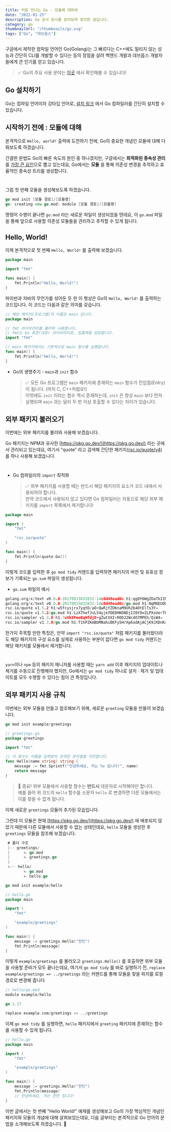 ```yaml
---
title: 처음 만나는 Go - 모듈에 대하여
date: "2022-01-25"
description: Go 공식 문서를 읽어보며 정리한 글입니다.
category: go
thumbnailUrl: "/thumbnails/go.svg"
tags: ["Go", "데브옵스"]
---
```


구글에서 제작한 컴파일 언어인 Go(Golang)는 그 빠르다는 C++에도 밀리지 않는 성능과 간단히 CLI를 개발할 수 있다는 등의 장점을 살려 백엔드 개발과 데브옵스 개발자들에게 큰 인기를 얻고 있습니다.

> ✅ Go의 주요 사용 분야는 [이곳](https://go.dev/solutions/#use-cases) 에서 확인해볼 수 있습니다!

## Go 설치하기

Go는 컴파일 언어이자 강타입 언어로, [설치 링크](https://go.dev/doc/install) 에서 Go 컴파일러를 간단히 설치할 수 있습니다.

## 시작하기 전에 : 모듈에 대해

본격적으로 `Hello, world!` 출력에 도전하기 전에, Go의 중요한 개념인 모듈에 대해 다뤄보도록 하겠습니다.

간결한 문법도 Go의 빠른 속도의 원인 중 하나겠지만, 구글에서는 **최적화된 종속성 관리** 를 [가장 큰 요인](https://talks.golang.org/2012/splash.article#TOC_5.)으로 뽑고 있는데요, Go에서는 **모듈** 을 통해 의존성 변경을 추적하고 효율적인 종속성 트리를 생성합니다.

#

그럼 첫 번째 모듈을 생성해보도록 하겠습니다.

```go
go mod init [모듈 경로]/[모듈명]
go: creating new go.mod: module [모듈 경로]/[모듈명]
```

명령어 수행이 끝나면 `go.mod` 라는 새로운 파일이 생성되었을 텐데요, 이 `go.mod` 파일을 통해 앞으로 사용할 의존성 모듈들을 관리하고 추적할 수 있게 됩니다.

## Hello, World!

이제 본격적으로 첫 번째 `Hello, World!` 를 출력해 보겠습니다.

```go
package main

import "fmt"

func main() {
	fmt.Println("Hello, World!")
}
```

파이썬과 자바의 무언가를 섞어둔 듯 한 이 형상은 Go의 `Hello, World!` 를 출력하는 코드입니다.
이 코드는 다음과 같은 의미를 갖습니다.

```go
// 해당 패키지(프로그램)의 이름은 main 입니다.
package main

// fmt 라이브러리를 불러와 사용합니다.
// fmt는 Go 표준(내장) 라이브러리로, 입출력을 담당합니다.
import "fmt"

// main 패키지에서는 기본적으로 main 함수를 실행합니다.
func main() {
	fmt.Println("Hello, World!")
}
```

- Go의 생명주기 - `main`과 `init` 함수
  > ✅ 모든 Go 프로그램은 `main` 패키지에 존재하는 `main` 함수가 진입점(Entry)이 됩니다. (마치 C, C++처럼요!)  
  > 이밖에도 `init` 이라는 함수 역시 존재하는데, `init` 은 항상 `main` 보다 먼저 실행되며 `main` 과는 달리 두 번 이상 호출할 수 있다는 차이가 있습니다.

## 외부 패키지 불러오기

이번에는 외부 패키지를 불러와 사용해 보겠습니다.

Go 패키지는 NPM과 유사한 [https://pkg.go.dev/](https://pkg.go.dev/) 라는 곳에서 관리되고 있는데요, 여기서 “quote” 라고 검색해 간단한 패키지([rsc.io/quote/v4](https://pkg.go.dev/rsc.io/quote/v4@v4.0.1))를 하나 사용해 보겠습니다.

#

- Go 컴파일러의 `import` 최적화
  > ✅ 외부 패키지를 사용할 때는 반드시 해당 패키지의 요소가 코드 내에서 사용되어야 합니다.  
  > 만약 코드에서 사용되지 않고 있다면 Go 컴파일러는 자동으로 해당 외부 패키지를 `import` 목록에서 제거합니다!

```go
package main

import (
	"fmt"

	"rsc.io/quote"
)

func main() {
	fmt.Println(quote.Go())
}
```

이렇게 코드를 입력한 후 `go mod tidy` 커맨드를 입력하면 패키지의 버전 및 유효성 정보가 기록되는 `go.sum` 파일이 생성됩니다.

- `go.sum` 파일의 예시

```go
golang.org/x/text v0.0.0-20170915032832-14c0d48ead0c h1:qgOY6WgZOaTkIIMiVjBQcw93ERBE4m30iBm00nkL0i8=
golang.org/x/text v0.0.0-20170915032832-14c0d48ead0c/go.mod h1:NqM8EUOU14njkJ3fqMW+pc6Ldnwhi/IjpwHt7yyuwOQ=
rsc.io/quote v1.5.2 h1:w5fcysjrx7yqtD/aO+QwRjYZOKnaM9Uh2b40tElTs3Y=
rsc.io/quote v1.5.2/go.mod h1:LzX7hefJvL54yjefDEDHNONDjII0t9xZLPXsUe+TKr0=
rsc.io/sampler v1.3.0 h1:7uVkIFmeBqHfdjD+gZwtXXI+RODJ2Wc4O7MPEh/QiW4=
rsc.io/sampler v1.3.0/go.mod h1:T1hPZKmBbMNahiBKFy5HrXp6adAjACjK9JXDnKaTXpA=
```

한가지 주목할 만한 특징은, 만약 `import "rsc.io/quote"` 처럼 패키지를 불러왔더라도 해당 패키지의 구성 요소를 실제로 사용하는 부분이 없다면 `go mod tidy` 커맨드는 해당 패키지를 모듈에서 제거합니다.

#

`yarn`이나 `npm` 등의 패키지 매니저를 사용할 때는 `yarn add` 이후 패키지의 업데이트나 제거를 수동으로 진행해야 했지만, Go에서는 `go mod tidy` 하나로 설치 · 제거 및 업데이트를 모두 수행할 수 있다는 점이 큰 특징입니다.

## 외부 패키지 사용 규칙

이번에는 외부 모듈을 만들고 참조해보기 위해, 새로운 `greeting` 모듈을 만들어 보겠습니다.

```go
go mod init example/greetings
```

```go
// greetings.go
package greetings

import "fmt"

// 이 함수는 이름을 입력받아 포맷된 문자열을 리턴합니다.
func Hello(name string) string {
	message := fmt.Sprintf("안녕하세요, 저는 %v 입니다!", name)
	return message
}
```

> 🚨 중요! 외부 모듈에서 사용할 함수는 **반드시** 대문자로 시작해야만 합니다.  
> 예를 들어 위 코드의 `Hello` 함수를 소문자 `hello` 로 변경하면 다른 모듈에서는 이를 찾을 수 없게 됩니다.

이제 새로운 `greetings` 모듈이 추가된 모습입니다.

그런데 이 모듈은 현재 [https://pkg.go.dev/](https://pkg.go.dev/) 에 배포되지 않았기 때문에 다른 모듈에서 사용할 수 없는 상태인데요, `hello` 모듈을 생성한 후 `greetings` 모듈을 참조해 보겠습니다.

```go
 # 폴더 구조
 |-- greetings/
 |      ㄴ go.mod
 |      ㄴ greetings.go
 |
 ㄴ-- hello/
        ㄴ go.mod
        ㄴ hello.go
```

```go
go mod init example/hello
```

```go
// hello.go
package main

import (
	"fmt"

	"example/greetings"
)

func main() {
	message := greetings.Hello("찬민")
	fmt.Println(message)
}
```

이렇게 `example/greetings` 를 불러오고 `greetings.Hello()` 를 호출하면 외부 모듈을 사용할 준비가 모두 끝나는데요, 여기서 `go mod tidy` 를 바로 실행하기 전, `replace example/greetings => ../greetings` 라는 커맨드를 통해 모듈을 찾을 위치를 로컬 경로로 변경해 줍니다

```go
// hello/go.mod
module example/hello

go 1.17

replace example.com/greetings => ../greetings
```

이제 `go mod tidy` 를 실행하면, `hello` 패키지에서 `greeting` 패키지에 존재하는 함수를 사용할 수 있게 됩니다.

```go
// hello.go
package main

import (
	"fmt"

	"example/greetings"
)

func main() {
	message := greetings.Hello("찬민")
	fmt.Println(message)
	// 안녕하세요, 저는 찬민 입니다!
}
```

이번 글에서는 첫 번째 "Hello World!" 예제를 생성해보고 Go의 가장 핵심적인 개념인 패키지와 모듈의 개념에 대해 살펴보았는데요, 다음 글부터는 본격적으로 Go 언어의 문법을 소개해보도록 하겠습니다. 🙂
